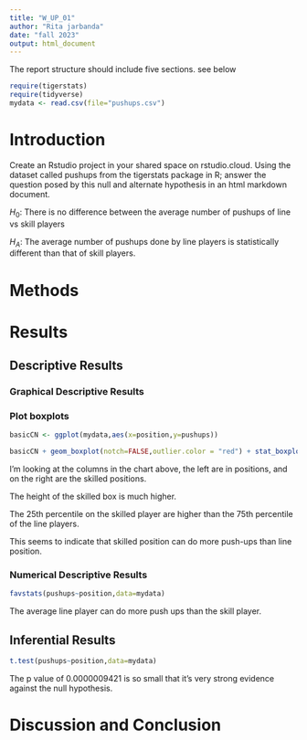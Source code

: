 ```yaml
---
title: "W_UP_01"
author: "Rita jarbanda"
date: "fall 2023"
output: html_document
---
```




The report structure should include five sections.  see below



```r
require(tigerstats)
require(tidyverse)
mydata <- read.csv(file="pushups.csv")
```

# Introduction

<!--In this section you explain what you are trying to show. Where did the data come from? What is the research or other question you are trying to answer?!-->

Create an Rstudio project in your shared space on rstudio.cloud.  Using the dataset called pushups from the tigerstats package in R; answer the question posed by this null and alternate hypothesis in an html markdown document.

$H_0$: There is no difference between the average number of pushups of line vs skill players

$H_A$: The average number of pushups done by line players is statistically different than that of skill players.

# Methods

<!--Decide on your methods: use "variable analysis" or other appropriate descriptors. Make sure to choose at least one graphical method and at least one numerical method.!-->

# Results

<!--Divide this section into two sub-sections: One for your descriptive results and one for your inferential results.!-->

## Descriptive Results

### Graphical Descriptive Results

### Plot boxplots

```r
basicCN <- ggplot(mydata,aes(x=position,y=pushups))
```

```r
basicCN + geom_boxplot(notch=FALSE,outlier.color = "red") + stat_boxplot(geom ='errorbar') + labs(title="Fancy notch boxplot \n with 2 lines")
```
I'm looking at the columns in the chart above, the left are in positions, and on the right are the skilled positions.

The height of the skilled box is much higher.

The 25th percentile on the skilled player are higher than the 75th percentile of the line players.

This seems to indicate that skilled position can do more push-ups than line position. 

<!--Graphical results here. Make sure to show your code. Provide appropriate labels for axes, giving units if possible, and provide a good title for the graph, too. Use the graphical results to describe the patterns if any that exist in the data as focused toward the research question!-->

### Numerical Descriptive Results

<!--Numerical results go here. Use the numerical results to describe the patterns if any that exist in the data as focused toward the research question!-->
```r
favstats(pushups~position,data=mydata)
```
The average line player can do more push ups than the skill player.

## Inferential Results

```r
t.test(pushups~position,data=mydata)
```
The p value of 0.0000009421 is so small that it's very strong evidence against the null hypothesis. 
<!--State hypothesis clearly. Make sure your discussion of the inferential test covers all the aspects that the test output produces, such as test statistic, p-value etc. Make a decision about the null hypothesis, explain the assumptions on which the selected test/procedure was based, and why the chosen procedure satisfys the assumptions and is appropriate to answer the research question!-->


# Discussion and Conclusion

<!--Discussion and conclusion here. If you found a relationship be sure to consider whether the relationship occurs because one of the variavbles causes the other, or whether they perhasps are related for some other reason. Watch the chapter 6 videos from the GeorgeTown videos collection.!-->

